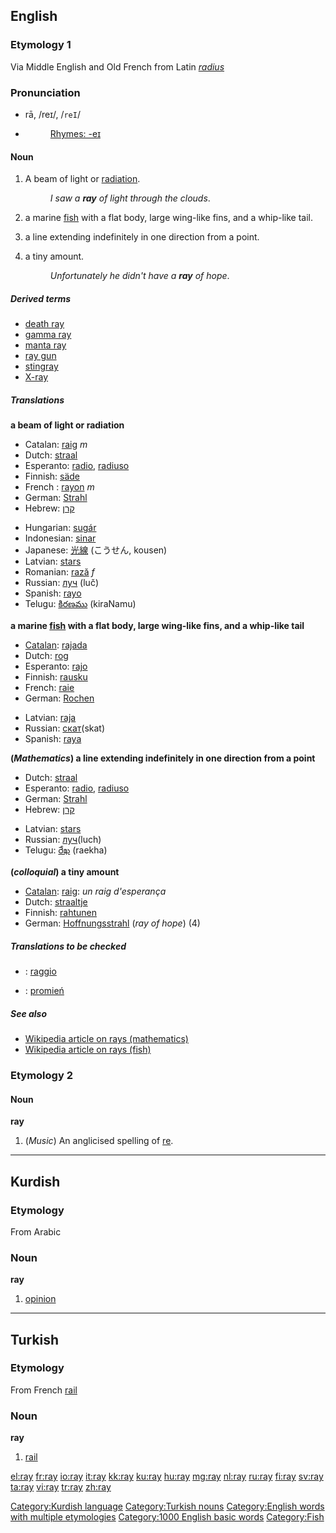 ==English==

===Etymology 1===
Via Middle English and Old French from Latin ''[[radius]]''

===Pronunciation===
*rā, /reɪ/, /<tt>reI</tt>/
*{{audio|en-us-ray.ogg|Audio (US)}}
*:[[Rhymes:English:-eɪ|Rhymes: -eɪ]]

====Noun====
{{en-noun}}

# A beam of light or [[radiation]].
#:''I saw a '''ray''' of light through the clouds''.
#a marine [[fish]] with a flat body, large wing-like fins, and a whip-like tail.
#{{Mathematics}} a line extending indefinitely in one direction from a point.
#{{colloquial}} a tiny amount.
#:''Unfortunately he didn't have a '''ray''' of hope''.

=====Derived terms=====
*[[death ray]]
*[[gamma ray]]
*[[manta ray]]
*[[ray gun]]
*[[stingray]]
*[[X-ray]]

=====Translations=====
'''a beam of light or radiation'''
{{top}}
*Catalan: [[raig]] ''m''
*Dutch: [[straal]] {{f}}
*Esperanto: [[radio]], [[radiuso]]
*Finnish: [[säde]]
*French : [[rayon]] ''m''
*German: [[Strahl]] {{m}}
*Hebrew: [[קרן]]
{{mid}}
*Hungarian: [[sugár]]
*Indonesian: [[sinar]]
*Japanese: [[光線]] (こうせん, kousen)
*Latvian: [[stars]] {{m}}
*Romanian: [[rază]] ''f''
*Russian: [[луч]] {{m}} (luč)
*Spanish: [[rayo]]
*Telugu: [[కిరణము]] (kiraNamu)
{{bottom}}

'''a marine [[fish]] with a flat body, large wing-like fins, and a whip-like tail'''
{{top}}
*[[Catalan]]: [[rajada]]
*Dutch: [[rog]] {{m}}
*Esperanto: [[rajo]]
*Finnish: [[rausku]]
*French: [[raie]] {{f}}
*German: [[Rochen]] {{m}}
{{mid}}
*Latvian: [[raja]] {{f}}
*Russian: [[скат]](skat) {{m}}
*Spanish: [[raya]]
{{bottom}}

'''(''Mathematics'') a line extending indefinitely in one direction from a point'''
{{top}}
*Dutch: [[straal]] {{f}}
*Esperanto: [[radio]], [[radiuso]]
*German: [[Strahl]] {{m}}
*Hebrew: [[קרן]]
{{mid}}
*Latvian: [[stars]] {{m}}
*Russian: [[луч]](luch) {{m}}
*Telugu: [[రేఖ]] (raekha)
{{bottom}}

'''(''colloquial'') a tiny amount'''
{{top}}
*[[Catalan]]: [[raig]]: ''un raig d'esperança''
*Dutch: [[straaltje]] {{n}}
*Finnish: [[rahtunen]]
*German: [[Hoffnungsstrahl]] {{m}} (''ray of hope'') (4)
{{mid}}
{{bottom}}

=====Translations to be checked=====
{{checktrans}}
*{{ttbc|Italian}}: [[raggio]] {{m}}
*{{ttbc|Polish}}: [[promień]] {{m}}

=====See also=====
*[[w:Ray|Wikipedia article on rays (mathematics)]]
*[[w:Ray (fish)|Wikipedia article on rays (fish)]]

===Etymology 2===
====Noun====
'''ray'''

#(''Music'') An anglicised spelling of [[re]].

----

==Kurdish==
===Etymology===
From Arabic
===Noun===
'''ray'''

#[[opinion]]

[[Category:Kurdish language]]

----

==Turkish==
===Etymology===
From French [[rail]]
===Noun===
'''ray'''

#[[rail]]

[[Category:Turkish nouns]]
[[Category:English words with multiple etymologies]]
[[Category:1000 English basic words]]
[[Category:Fish]]

[[el:ray]]
[[fr:ray]]
[[io:ray]]
[[it:ray]]
[[kk:ray]]
[[ku:ray]]
[[hu:ray]]
[[mg:ray]]
[[nl:ray]]
[[ru:ray]]
[[fi:ray]]
[[sv:ray]]
[[ta:ray]]
[[vi:ray]]
[[tr:ray]]
[[zh:ray]]